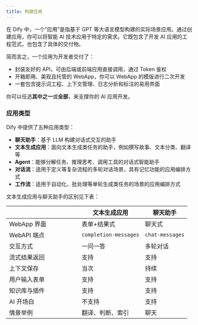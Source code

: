 ```yaml
---
title: 构建应用
---
```



在 Dify 中，一个“应用”是指基于 GPT 等大语言模型构建的实际场景应用。通过创建应用，你可以将智能 AI 技术应用于特定的需求。它既包含了开发 AI 应用的工程范式，也包含了具体的交付物。

简而言之，一个应用为开发者交付了：

* 封装友好的 API，可由后端或前端应用直接调用，通过 Token 鉴权
* 开箱即用、美观且托管的 WebApp，你可以 WebApp 的模版进行二次开发
* 一套包含提示词工程、上下文管理、日志分析和标注的易用界面

你可以任选**其中之一**或**全部**，来支撑你的 AI 应用开发。

### 应用类型 <a href="#application_type" id="application_type"></a>

Dify 中提供了五种应用类型：

* **聊天助手**：基于 LLM 构建对话式交互的助手
* **文本生成应用**：面向文本生成类任务的助手，例如撰写故事、文本分类、翻译等
* **Agent**：能够分解任务、推理思考、调用工具的对话式智能助手
* **对话流**：适用于定义等复杂流程的多轮对话场景，具有记忆功能的应用编排方式
* **工作流**：适用于自动化、批处理等单轮生成类任务的场景的应用编排方式

文本生成应用与聊天助手的区别见下表：

<table><thead><tr><th width="180.33333333333331"></th><th>文本生成应用</th><th>聊天助手</th></tr></thead><tbody><tr><td>WebApp 界面</td><td>表单+结果式</td><td>聊天式</td></tr><tr><td>WebAPI 端点</td><td><code>completion-messages</code></td><td><code>chat-messages</code></td></tr><tr><td>交互方式</td><td>一问一答</td><td>多轮对话</td></tr><tr><td>流式结果返回</td><td>支持</td><td>支持</td></tr><tr><td>上下文保存</td><td>当次</td><td>持续</td></tr><tr><td>用户输入表单</td><td>支持</td><td>支持</td></tr><tr><td>知识库与插件</td><td>支持</td><td>支持</td></tr><tr><td>AI 开场白</td><td>不支持</td><td>支持</td></tr><tr><td>情景举例</td><td>翻译、判断、索引</td><td>聊天</td></tr></tbody></table>

